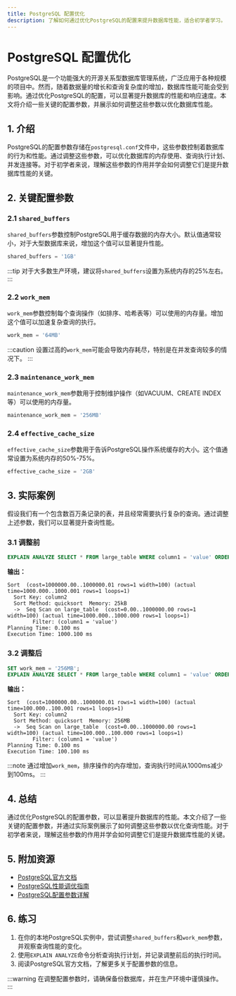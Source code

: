```yaml
---
title: PostgreSQL 配置优化
description: 了解如何通过优化PostgreSQL的配置来提升数据库性能，适合初学者学习。
---
```


# PostgreSQL 配置优化

PostgreSQL是一个功能强大的开源关系型数据库管理系统，广泛应用于各种规模的项目中。然而，随着数据量的增长和查询复杂度的增加，数据库性能可能会受到影响。通过优化PostgreSQL的配置，可以显著提升数据库的性能和响应速度。本文将介绍一些关键的配置参数，并展示如何调整这些参数以优化数据库性能。

## 1. 介绍

PostgreSQL的配置参数存储在`postgresql.conf`文件中，这些参数控制着数据库的行为和性能。通过调整这些参数，可以优化数据库的内存使用、查询执行计划、并发连接等。对于初学者来说，理解这些参数的作用并学会如何调整它们是提升数据库性能的关键。

## 2. 关键配置参数

### 2.1 `shared_buffers`

`shared_buffers`参数控制PostgreSQL用于缓存数据的内存大小。默认值通常较小，对于大型数据库来说，增加这个值可以显著提升性能。

```sql
shared_buffers = '1GB'
```

:::tip
对于大多数生产环境，建议将`shared_buffers`设置为系统内存的25%左右。
:::

### 2.2 `work_mem`

`work_mem`参数控制每个查询操作（如排序、哈希表等）可以使用的内存量。增加这个值可以加速复杂查询的执行。

```sql
work_mem = '64MB'
```

:::caution
设置过高的`work_mem`可能会导致内存耗尽，特别是在并发查询较多的情况下。
:::

### 2.3 `maintenance_work_mem`

`maintenance_work_mem`参数用于控制维护操作（如VACUUM、CREATE INDEX等）可以使用的内存量。

```sql
maintenance_work_mem = '256MB'
```

### 2.4 `effective_cache_size`

`effective_cache_size`参数用于告诉PostgreSQL操作系统缓存的大小。这个值通常设置为系统内存的50%-75%。

```sql
effective_cache_size = '2GB'
```

## 3. 实际案例

假设我们有一个包含数百万条记录的表，并且经常需要执行复杂的查询。通过调整上述参数，我们可以显著提升查询性能。

### 3.1 调整前

```sql
EXPLAIN ANALYZE SELECT * FROM large_table WHERE column1 = 'value' ORDER BY column2;
```

**输出：**
```
Sort  (cost=1000000.00..1000000.01 rows=1 width=100) (actual time=1000.000..1000.001 rows=1 loops=1)
  Sort Key: column2
  Sort Method: quicksort  Memory: 25kB
  ->  Seq Scan on large_table  (cost=0.00..1000000.00 rows=1 width=100) (actual time=1000.000..1000.000 rows=1 loops=1)
        Filter: (column1 = 'value')
Planning Time: 0.100 ms
Execution Time: 1000.100 ms
```

### 3.2 调整后

```sql
SET work_mem = '256MB';
EXPLAIN ANALYZE SELECT * FROM large_table WHERE column1 = 'value' ORDER BY column2;
```

**输出：**
```
Sort  (cost=1000000.00..1000000.01 rows=1 width=100) (actual time=100.000..100.001 rows=1 loops=1)
  Sort Key: column2
  Sort Method: quicksort  Memory: 256MB
  ->  Seq Scan on large_table  (cost=0.00..1000000.00 rows=1 width=100) (actual time=100.000..100.000 rows=1 loops=1)
        Filter: (column1 = 'value')
Planning Time: 0.100 ms
Execution Time: 100.100 ms
```

:::note
通过增加`work_mem`，排序操作的内存增加，查询执行时间从1000ms减少到100ms。
:::

## 4. 总结

通过优化PostgreSQL的配置参数，可以显著提升数据库的性能。本文介绍了一些关键的配置参数，并通过实际案例展示了如何调整这些参数以优化查询性能。对于初学者来说，理解这些参数的作用并学会如何调整它们是提升数据库性能的关键。

## 5. 附加资源

- [PostgreSQL官方文档](https://www.postgresql.org/docs/)
- [PostgreSQL性能调优指南](https://www.postgresql.org/docs/current/performance-tips.html)
- [PostgreSQL配置参数详解](https://www.postgresql.org/docs/current/runtime-config.html)

## 6. 练习

1. 在你的本地PostgreSQL实例中，尝试调整`shared_buffers`和`work_mem`参数，并观察查询性能的变化。
2. 使用`EXPLAIN ANALYZE`命令分析查询执行计划，并记录调整前后的执行时间。
3. 阅读PostgreSQL官方文档，了解更多关于配置参数的信息。

:::warning
在调整配置参数时，请确保备份数据库，并在生产环境中谨慎操作。
:::